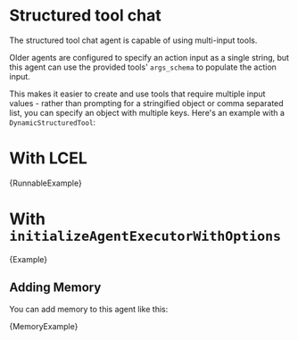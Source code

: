 # Structured tool chat

The structured tool chat agent is capable of using multi-input tools.

Older agents are configured to specify an action input as a single string, but this agent can use the provided tools' `args_schema` to populate the action input.


This makes it easier to create and use tools that require multiple input values - rather than prompting for a stringified object or comma separated list, you can specify an object with multiple keys.
Here's an example with a `DynamicStructuredTool`:

# With LCEL

<CodeBlock language="typescript">{RunnableExample}</CodeBlock>

# With `initializeAgentExecutorWithOptions`

<CodeBlock language="typescript">{Example}</CodeBlock>

## Adding Memory

You can add memory to this agent like this:


<CodeBlock language="typescript">{MemoryExample}</CodeBlock>
